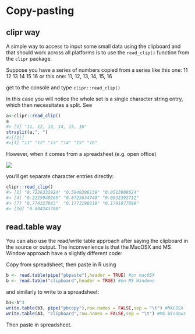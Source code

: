 # Copy-pasting {#sec-copy-pasting}

## clipr way

A simple way to access to input some small data using the clipboard and that should work across all platforms is to use the `read_clip()` function from the `clipr` package.

Suppose you have a series of numbers copied from a series like this one: 11 12 13 14 15 16 or this one: 11, 12, 13, 14, 15, 16

get to the console and type `clipr::read_clip()`

In this case you will notice the whole set is a single character string entry, which then necessitates a split. See

```r
a<-clipr::read_clip()
a
#> [1] "11, 12, 13, 14, 15, 16"
strsplit(a,", ")
#>[[1]]
#>[1] "11" "12" "13" "14" "15" "16"
```

However, when it comes from a spreadsheet (e.g. open office)

![](images/clipboard-3043229473.png)

you'll get separate character entries directly:

```r
clipr::read_clip()
#> [1] "0.7226332924" "0.5949296139" "0.0513909524"
#> [4] "0.2215940265" "0.8725634748" "0.0032392712"
#> [7] "0.774327883"  "0.1773198219" "0.1791877889"
#> [10] "0.004243708"
```

## read.table way

You can also use the read/write table approach after saying the clipboard in the source or output. The inconvenience is that the MacOSX and MS Window approach have a slightly different code:

Copy from spreadsheet, then paste in R using

```r
b <- read.table(pipe("pbpaste"),header = TRUE) #on macOSX 
b <- read.table("clipboard",header = TRUE) #on MS Windows
```

and similarly to write to a spreadsheet:

```r
b3<-b^3
write.table(b3, pipe("pbcopy"),row.names = FALSE,sep = "\t") #MACOSX
write.table(A3, "clipboard",row.names = FALSE,sep = "\t") #MS Windows
```

Then paste in spreadsheet.

